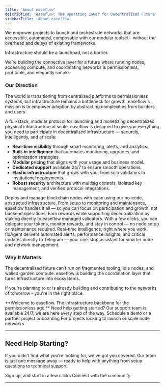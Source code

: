 ```yaml
---
title: 'About easeflow'
description: 'easeflow: The Operating Layer for Decentralized Future'
sidebarTitle: 'About easeflow'
---
```


We empower projects to launch and orchestrate networks that are accessible, automated, composable with our modular toolset - without the overhead and delays of existing frameworks.

<Card horizontal title="Our core belief is simple" icon="star" href="/components/columns">
  Infrastructure should be a launchpad, not a barrier.
</Card>

We’re building the connective layer for a future where running nodes, accessing compute, and coordinating networks is permissionless, profitable, and elegantly simple.


### Our Direction
The world is transitioning from centralized platforms to permissionless systems, but infrastructure remains a bottleneck for growth. easeflow's mission is to empower adoption by abstracting complexities from builders and users.

<Tip>A full-stack, modular protocol for launching and monetizing decentralized physical infrastructure at scale.</Tip>
easeflow is designed to give you everything you need to participate in decentralized infrastructure — securely, intelligently, and at scale:
- **Real-time visibility** through smart monitoring, alerts, and analytics.
- **Built-in intelligence** that automates monitoring, upgrades, and optimization strategies.
- **Modular pricing** that aligns with your usage and business model.
- **Dedicated support** available 24/7 to ensure smooth operations.
- **Elastic infrastructure** that grows with you, from solo validators to institutional deployments.
- **Robust security** architecture with multisig controls, isolated key management, and verified protocol integrations.

<AccordionGroup>
  <Accordion icon="server" title="Node Deployment">
    Deploy and manage blockchain nodes with ease using our no-code, abstracted infrastructure. From setup to monitoring and maintenance, easeflow handles it all — so you can focus on participation and growth, not backend operations.
  </Accordion>
  <Accordion icon="coins" title="Staking & Delegation">
    Earn rewards while supporting decentralization by staking directly to easeflow managed validators. With a few clicks, you can delegate your tokens, monitor rewards, and stay in control — no node setup or maintenance required.
  </Accordion>
  <Accordion icon="robot" title="floAgent">
    Real-time intelligence, right where you work. floAgent delivers automated alerts, performance insights, and critical updates directly to Telegram — your one-stop assistant for smarter node and network management.
  </Accordion>
</AccordionGroup>


### Why It Matters
The decentralized future can’t run on fragmented tooling, idle nodes, and walled-garden compute. easeflow is building the coordination layer that turns infrastructure into ecosystems.

If you're planning to or is already building and contributing to the networks of tomorrow - you're in the right place.

<Note>
**Welcome to easeflow. The infrastructure backbone for the permissionless age.**
Need help getting started? Our support team is available 24/7, we are here every step of the way.
</Note> 

<CardGroup cols={2}>
  <Card title="Talk to an Expert" icon="message-circle" href="https://discord.com/invite/JDkD4EaqcZ">
    Schedule a demo or a partner project onboarding
  </Card>
  <Card title="Become a Partner" icon="rectangle-stack" href="https://discord.com/invite/JDkD4EaqcZ">
    For projects looking to launch or scale node networks
  </Card>
</CardGroup>

---

## Need Help Starting?

If you didn't find what you're looking for, we've got you covered. Our team is just one message away — ready to help with anything from setup questions to technical support.

<CardGroup cols={2}>
  <Card title="Start Today" icon="rectangle-stack" href="https://app.easeflow.io">
    Sign up, and start in a few clicks
  </Card>
  <Card title="Join Discord" icon="message-circle" href="https://discord.com/invite/JDkD4EaqcZ">
    Connect with the community
  </Card>
</CardGroup>

---